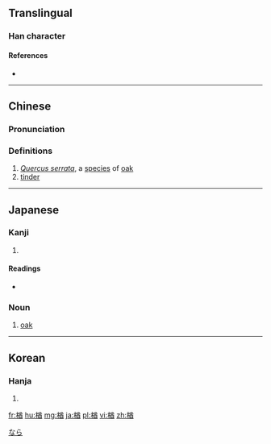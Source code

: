 ==Translingual==

===Han character===
{{Han char|rn=75|rad=木|as=09|sn=13|four=48961|canj=DTCW|ids=⿰木酋}}

====References====
* {{Han ref|kx=0540.130|dkj=15154|dj=0927.200|hdz=21255.060|uh=6962|ud=26978|bh=DDCD|bd=56781}}

----

==Chinese==
{{zh-forms}}

===Pronunciation===
{{zh-pron
|m=yóu
|c=jau4
|mc=y
|oc=y
|ma=
|cat=pn,n
}}

===Definitions===
# ''[[w:Quercus serrata|Quercus serrata]]'', a [[species]] of [[oak]]
# [[tinder]]

----

==Japanese==

===Kanji===
{{ja-kanji|grade=|rs=木09}}

# {{defn|lang=ja|sort=木09}}

====Readings====
* {{ja-readings|on=[[しゅう]] (shū), [[ゆう]] (yū)|kun=[[なら]] (nara)}}

===Noun===
{{ja-noun|なら|ナラ}}

# [[oak]]

[[Category:ja:Oaks|なら]]

----

==Korean==

===Hanja===
{{ko-hanja|hangeul=유|eumhun=|rv=yu|mr=yu|y=yu}}

# {{defn|lang=ko|sort=木09}}

[[fr:楢]]
[[hu:楢]]
[[mg:楢]]
[[ja:楢]]
[[pl:楢]]
[[vi:楢]]
[[zh:楢]]